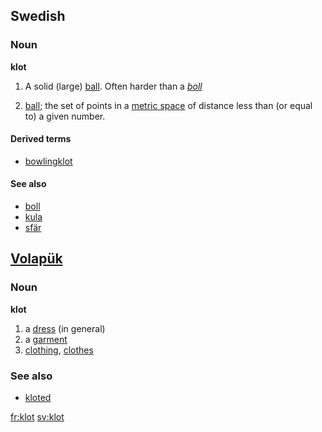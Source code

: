 ==Swedish==
===Noun===
{{sv-noun-n-zero}}
'''klot''' {{n}}

#A solid (large) [[ball]]. Often harder than a ''[[boll#Swedish|boll]]''
#{{sv-mathematics}} [[ball]]; the set of points in a [[metric space]] of distance less than (or equal to) a given number.

====Derived terms====
*[[bowlingklot]]

====See also====
*[[boll]]
*[[kula]]
*[[sfär]]

== [[Volapük]] == 
=== Noun === 
'''klot'''
# a [[dress]] (in general) 
# a [[garment]] 
# [[clothing]], [[clothes]]

=== See also ===
*[[kloted]]

[[fr:klot]]
[[sv:klot]]